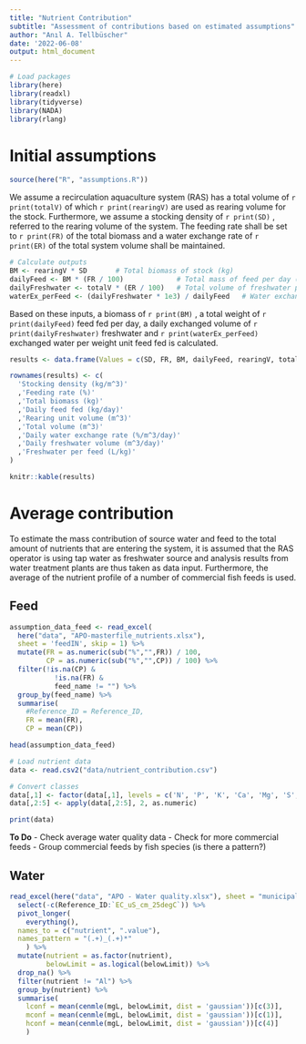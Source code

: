 ```yaml
---
title: "Nutrient Contribution"
subtitle: "Assessment of contributions based on estimated assumptions"
author: "Anıl A. Tellbüscher"
date: '2022-06-08'
output: html_document
---
```


```r
# Load packages
library(here)
library(readxl)
library(tidyverse)
library(NADA)
library(rlang)
```



# Initial assumptions

```r
source(here("R", "assumptions.R"))
```

We assume a recirculation aquaculture system (RAS) has a total volume of `r print(totalV)` \si{\cubicm} of which `r print(rearingV)` \si{\cubicm} are used as rearing volume for the stock. Furthermore, we assume a stocking density of `r print(SD)` \si{\kg\per\cubicm}, referred to the rearing volume of the system. The feeding rate shall be set to `r print(FR)` \si{\p\per\d} of the total biomass and a water exchange rate of `r print(ER)` \si{\p\per\d} of the total system volume shall be maintained.

```r
# Calculate outputs
BM <- rearingV * SD       # Total biomass of stock (kg)
dailyFeed <- BM * (FR / 100)             # Total mass of feed per day (kg/day)
dailyFreshwater <- totalV * (ER / 100)   # Total volume of freshwater per day (m^3/day)
waterEx_perFeed <- (dailyFreshwater * 1e3) / dailyFeed   # Water exchange per feed unit (L/kg/day)
```

Based on these inputs, a biomass of `r print(BM)` \si{\kg}, a total weight of `r print(dailyFeed)` \si{\kg} feed fed per day, a daily exchanged volume of `r print(dailyFreshwater)` \si{\cubicm\per\d} freshwater and `r print(waterEx_perFeed)` \si{\L\per\kg} exchanged water per weight unit feed fed is calculated.

```r
results <- data.frame(Values = c(SD, FR, BM, dailyFeed, rearingV, totalV, ER, dailyFreshwater, waterEx_perFeed))

rownames(results) <- c(
  'Stocking density (kg/m^3)'
  ,'Feeding rate (%)'
  ,'Total biomass (kg)'
  ,'Daily feed fed (kg/day)'
  ,'Rearing unit volume (m^3)'
  ,'Total volume (m^3)'
  ,'Daily water exchange rate (%/m^3/day)'
  ,'Daily freshwater volume (m^3/day)'
  ,'Freshwater per feed (L/kg)'
)
```

```r
knitr::kable(results)
```





# Average contribution
To estimate the mass contribution of source water and feed to the total amount of nutrients that are entering the system, it is assumed that the RAS operator is using tap water as freshwater source and analysis results from water treatment plants are thus taken as data input. Furthermore, the average of the nutrient profile of a number of commercial fish feeds is used.


## Feed

```r
assumption_data_feed <- read_excel(
  here("data", "APO-masterfile_nutrients.xlsx"), 
  sheet = 'feedIN', skip = 1) %>% 
  mutate(FR = as.numeric(sub("%","",FR)) / 100,
         CP = as.numeric(sub("%","",CP)) / 100) %>% 
  filter(!is.na(CP) & 
           !is.na(FR) &
           feed_name != "") %>% 
  group_by(feed_name) %>% 
  summarise(
    #Reference_ID = Reference_ID,
    FR = mean(FR),
    CP = mean(CP)) 

head(assumption_data_feed)
```

```r
# Load nutrient data
data <- read.csv2("data/nutrient_contribution.csv")

# Convert classes
data[,1] <- factor(data[,1], levels = c('N', 'P', 'K', 'Ca', 'Mg', 'S', 'B', 'Fe', 'Mn', 'Zn', 'Cu', 'Mo', 'Ni'))
data[,2:5] <- apply(data[,2:5], 2, as.numeric)
```



```r
print(data)
```

**To Do**
- Check average water quality data
- Check for more commercial feeds
- Group commercial feeds by fish species (is there a pattern?)


## Water

```r
read_excel(here("data", "APO - Water quality.xlsx"), sheet = "municipalTap", skip = 1) %>% 
  select(-c(Reference_ID:`EC_uS_cm_25degC`)) %>% 
  pivot_longer(
    everything(),
  names_to = c("nutrient", ".value"),
  names_pattern = "(.+)_(.+)*"
    ) %>% 
  mutate(nutrient = as.factor(nutrient),
         belowLimit = as.logical(belowLimit)) %>% 
  drop_na() %>% 
  filter(nutrient != "Al") %>% 
  group_by(nutrient) %>% 
  summarise(
    lconf = mean(cenmle(mgL, belowLimit, dist = 'gaussian'))[c(3)],
    mconf = mean(cenmle(mgL, belowLimit, dist = 'gaussian'))[c(1)],
    hconf = mean(cenmle(mgL, belowLimit, dist = 'gaussian'))[c(4)]
    )
```

